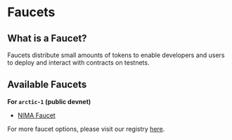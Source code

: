 # Faucets

## What is a Faucet?

Faucets distribute small amounts of tokens to enable developers and users to deploy and interact with contracts on testnets.

## Available Faucets

**For `arctic-1` (public devnet)**

- [NIMA Faucet](https://sei-faucet.nima.enterprises/)

For more faucet options, please visit our registry [here](https://github.com/sei-protocol/chain-registry/blob/main/chains.json).
